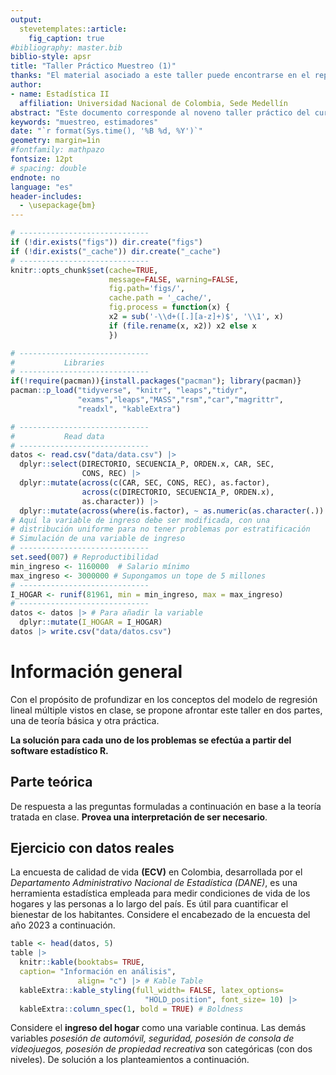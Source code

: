 ```yaml
---
output: 
  stevetemplates::article:
    fig_caption: true
#bibliography: master.bib
biblio-style: apsr
title: "Taller Práctico Muestreo (1)"
thanks: "El material asociado a este taller puede encontrarse en el repositorio del curso, **(https://github.com/Itsssach/Estadistica-II)**"
author:
- name: Estadística II
  affiliation: Universidad Nacional de Colombia, Sede Medellín
abstract: "Este documento corresponde al noveno taller práctico del curso de **Estadística II** para la *Universidad Nacional de Colombia*, Sede Medellín, en el periodo 2025 - 1. Se brinda una introducción al muestreo estadístico. El enfoque de este tallerestá en la comprensión de los elemntos básicos del muestreo aleatorio simple y el uso de estimadores poblacionales. **Monitor:** *Santiago Carmona Hincapié.*"
keywords: "muestreo, estimadores"
date: "`r format(Sys.time(), '%B %d, %Y')`"
geometry: margin=1in
#fontfamily: mathpazo
fontsize: 12pt
# spacing: double
endnote: no
language: "es"
header-includes:
  - \usepackage{bm}
---
```


```r
# -----------------------------
if (!dir.exists("figs")) dir.create("figs")
if (!dir.exists("_cache")) dir.create("_cache")
# -----------------------------
knitr::opts_chunk$set(cache=TRUE,
                      message=FALSE, warning=FALSE,
                      fig.path='figs/',
                      cache.path = '_cache/',
                      fig.process = function(x) {
                      x2 = sub('-\\d+([.][a-z]+)$', '\\1', x)
                      if (file.rename(x, x2)) x2 else x
                      })
```

```r
# -----------------------------
#           Libraries
# -----------------------------
if(!require(pacman)){install.packages("pacman"); library(pacman)}
pacman::p_load("tidyverse", "knitr", "leaps","tidyr",
               "exams","leaps","MASS","rsm","car","magrittr",
               "readxl", "kableExtra")
```

```r
# -----------------------------
#           Read data
# -----------------------------
datos <- read.csv("data/data.csv") |>
  dplyr::select(DIRECTORIO, SECUENCIA_P, ORDEN.x, CAR, SEC, 
                CONS, REC) |> 
  dplyr::mutate(across(c(CAR, SEC, CONS, REC), as.factor), 
                across(c(DIRECTORIO, SECUENCIA_P, ORDEN.x), 
                as.character)) |> 
  dplyr::mutate(across(where(is.factor), ~ as.numeric(as.character(.)) - 1))
# Aquí la variable de ingreso debe ser modificada, con una
# distribución uniforme para no tener problemas por estratificación
# Simulación de una variable de ingreso
# -----------------------------
set.seed(007) # Reproductibilidad
min_ingreso <- 1160000  # Salario mínimo
max_ingreso <- 3000000 # Supongamos un tope de 5 millones
# -----------------------------
I_HOGAR <- runif(81961, min = min_ingreso, max = max_ingreso)
# -----------------------------
datos <- datos |> # Para añadir la variable
  dplyr::mutate(I_HOGAR = I_HOGAR)
datos |> write.csv("data/datos.csv")
```

# Información general

Con el propósito de profundizar en los conceptos del modelo de regresión lineal múltiple vistos en clase, se propone afrontar este taller en dos partes, una de teoría básica y otra práctica.

**La solución para cada uno de los problemas se efectúa a partir del software estadístico R.**

## Parte teórica

De respuesta a las preguntas formuladas a continuación en base a la teoría tratada en clase. **Provea una interpretación de ser necesario**.

\begin{enumerate}
  \item Determine el valor de verdad de las siguientes afirmaciones.
  \begin{itemize}
    \item (a) En el muestreo probabilístico se puede definir el número de muestras posibles que pueden seleccionarse de una población con una probabilidad $\text{P}(s) > 0; \forall s$ preestablecida mediante un mecanismo adecuado.
    \item (b) El diseño de una investigación por muestreo implica un proceso ordenado, de tal forma que se cumple $(1).$ Determinación de las mediciones; $(2).$ Determinación del diseño muestral; $(3).$ Planeación análisis estadístico; $(4).$ Planeación trabajo de campo.
    \item (c) Un marco muestral debe listar todas las unidades de la población objetivo sin incluir unidades ajenas. Incluye un código único de identificación, organización sistemática y con información relevante.
    \item (d) Una buena muestra es una \textbf{muestra representativa}, que reproduce las características de interés que existen en la población de la forma más cercana posible.
    \item (e) En el muestreo aleatorio simple sin reemplazo, la probabilidad de seleccionar cualquier unidad es $n/N$, donde, $n$, el tamaño muestral, no influye en la precisión de las estimaciones.
    \item (f) Las muestras de conveniencia carecen de sesgo de selección, esto es, cuando alguna parte de la población objetivo no está representada en la muestra.
    \item (g) La varianza poblacional $\sigma^{2}$ puede ser estimada a partir del estimador insesgado $S^{2}$, que considera un factor de corrección por población finita.
  \end{itemize}
\end{enumerate}

## Ejercicio con datos reales

La encuesta de calidad de vida **(ECV)** en Colombia, desarrollada por el *Departamento Administrativo Nacional de Estadística (DANE)*, es una herramienta estadística empleada para medir condiciones de vida de los hogares y las personas a lo largo del país. Es útil para cuantificar el bienestar de los habitantes. Considere el encabezado de la encuesta del año $2023$ a continuación.

```r
table <- head(datos, 5)
table |> 
  knitr::kable(booktabs= TRUE, 
  caption= "Información en análisis", 
               align= "c") |> # Kable Table
  kableExtra::kable_styling(full_width= FALSE, latex_options= 
                              "HOLD_position", font_size= 10) |> 
  kableExtra::column_spec(1, bold = TRUE) # Boldness
```

Considere el **ingreso del hogar** como una variable continua. Las demás variables *posesión de automóvil, seguridad, posesión de consola de videojuegos, posesión de propiedad recreativa* son categóricas (con dos niveles). De solución a los planteamientos a continuación.

\begin{enumerate}
\item Realice un muestreo aleatorio simple sin reemplazo sobre la información en análisis, ¿Las unidades muestrales son homogéneas? ¿Qué puede concluir al respecto?
\item Estime el ingreso total de los hogares $\tau$, así como el ingreso promedio percibido $\mu$. Calcule los correspondientes intervalos de confianza. Interprete estos resultados.
\item Estime el total de hogares que poseen automovil $A$, así como la proporción de hogares que se perciben como seguros $p$. Calcule los correspondientes intervalos de confianza. Interprete estos resultados.
\item Determine el tamaño de muestra mínimo necesario para estimar la proporción de personas que poseen propiedad recreativa con un límite para el error de estimación del $2 \%$ y una confianza del $95 \%$. 
\end{enumerate}

```{=html}
<!--
# References
\setlength{\parindent}{-0.2in}
\setlength{\leftskip}{0.2in}
\setlength{\parskip}{8pt}
\vspace*{-0.2in}
\noindent
-->
```
